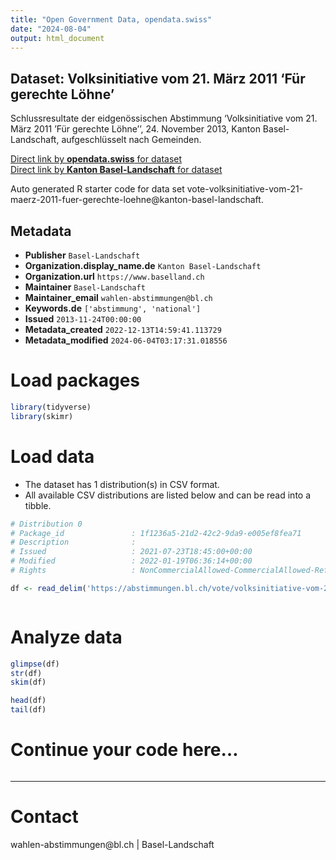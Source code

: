 ```yaml
---
title: "Open Government Data, opendata.swiss"
date: "2024-08-04"
output: html_document
---
```


## Dataset: Volksinitiative vom 21. März 2011 'Für gerechte Löhne'

Schlussresultate der eidgenössischen Abstimmung 'Volksinitiative vom 21. März 2011 'Für gerechte Löhne'', 24. November 2013, Kanton Basel-Landschaft, aufgeschlüsselt nach Gemeinden.

[Direct link by **opendata.swiss** for dataset](https://opendata.swiss/de/dataset/volksinitiative-vom-21-marz-2011-fur-gerechte-lohne)<br>
[Direct link by **Kanton Basel-Landschaft** for dataset](https://abstimmungen.bl.ch/vote/volksinitiative-vom-21-maerz-2011-fuer-gerechte-loehne/data)

Auto generated R starter code for data set vote-volksinitiative-vom-21-maerz-2011-fuer-gerechte-loehne@kanton-basel-landschaft.

## Metadata

- **Publisher** `Basel-Landschaft`
- **Organization.display_name.de** `Kanton Basel-Landschaft`
- **Organization.url** `https://www.baselland.ch`
- **Maintainer** `Basel-Landschaft`
- **Maintainer_email** `wahlen-abstimmungen@bl.ch`
- **Keywords.de** `['abstimmung', 'national']`
- **Issued** `2013-11-24T00:00:00`
- **Metadata_created** `2022-12-13T14:59:41.113729`
- **Metadata_modified** `2024-06-04T03:17:31.018556`


# Load packages

```r

library(tidyverse)
library(skimr)

```

# Load data

-   The dataset has 1 distribution(s) in CSV format.
-   All available CSV distributions are listed below and can be read into a tibble.

```r

# Distribution 0
# Package_id               : 1f1236a5-21d2-42c2-9da9-e005ef8fea71
# Description              : 
# Issued                   : 2021-07-23T18:45:00+00:00
# Modified                 : 2022-01-19T06:36:14+00:00
# Rights                   : NonCommercialAllowed-CommercialAllowed-ReferenceRequired

df <- read_delim('https://abstimmungen.bl.ch/vote/volksinitiative-vom-21-maerz-2011-fuer-gerechte-loehne/data-csv')



```

# Analyze data

```r

glimpse(df)
str(df)
skim(df)

head(df)
tail(df)

```

# Continue your code here...

```r

```

------------------------------------------------------------------------

# Contact

wahlen-abstimmungen@bl.ch | Basel-Landschaft
